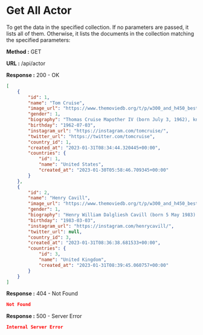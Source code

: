 
# Get All Actor

To get the data in the specified collection. If no parameters are passed, it lists all of them.
Otherwise, it lists the documents in the collection matching the specified parameters:

**Method :** <Badge variant="success">GET</Badge>

**URL :** <Badge variant="dark">/api/actor</Badge>

**Response :** <BadgeOutline variant="success">200 - OK</BadgeOutline>

```json
[
	{
		"id": 1,
		"name": "Tom Cruise",
		"image_url": "https://www.themoviedb.org/t/p/w300_and_h450_bestv2/8qBylBsQf4llkGrWR3qAsOtOU8O.jpg",
		"gender": 1,
		"biography": "Thomas Cruise Mapother IV (born July 3, 1962), known professionally as Tom Cruise, is an American actor and producer. One of the world's highest-paid actors, he has received various accolades, including an Honorary Palme d'Or and three Golden Globe Awards, in addition to nominations for three Academy Awards. His films have grossed over $4 billion in North America and over $11.1 billion worldwide, making him one of the highest-grossing box office stars of all time.",
		"birthday": "1962-07-03",
		"instagram_url": "https://instagram.com/tomcruise/",
		"twitter_url": "https://twitter.com/tomcruise",
		"country_id": 1,
		"created_at": "2023-01-31T08:34:44.320445+00:00",
		"countries": {
			"id": 1,
			"name": "United States",
			"created_at": "2023-01-30T05:58:46.709345+00:00"
		}
	},
	{
		"id": 2,
		"name": "Henry Cavill",
		"image_url": "https://www.themoviedb.org/t/p/w300_and_h450_bestv2/dgTD7Q9owL3DyX9uYoSX9KZeUUz.jpg",
		"gender": 1,
		"biography": "Henry William Dalgliesh Cavill (born 5 May 1983) is a British actor. He is known for his portrayal of Charles Brandon in Showtime's The Tudors (2007–2010), DC Comics character Superman in the DC Extended Universe, Geralt of Rivia in the Netflix fantasy series The Witcher (2019–present), as well as Sherlock Holmes in the Netflix film Enola Holmes (2020). Cavill began his career with roles in the feature adaptations of The Count of Monte Cristo (2002) and I Capture the Castle (2003). He later portrayed supporting roles in several television series, including BBC's The Inspector Lynley Mysteries, ITV's Midsomer Murders, and Showtime's The Tudors.",
		"birthday": "1983-03-03",
		"instagram_url": "https://instagram.com/henrycavill/",
		"twitter_url": null,
		"country_id": 3,
		"created_at": "2023-01-31T08:36:38.681533+00:00",
		"countries": {
			"id": 3,
			"name": "United Kingdom",
			"created_at": "2023-01-31T08:39:45.060757+00:00"
		}
	}
]
```

**Response :** <BadgeOutline variant="warning">404 - Not Found</BadgeOutline>

```json
Not Found
```

**Response :** <BadgeOutline variant="danger">500 - Server Error</BadgeOutline>

```json
Internal Server Error
```
